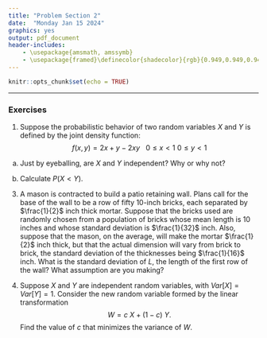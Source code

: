 ---
title: "Problem Section 2"
date:  "Monday Jan 15 2024"
graphics: yes
output: pdf_document
header-includes:
    - \usepackage{amsmath, amssymb}
    - \usepackage{framed}\definecolor{shadecolor}{rgb}{0.949,0.949,0.949}
---

```{r setup, include=FALSE}
knitr::opts_chunk$set(echo = TRUE)
```

\begin{shaded}

\textbf{Learning Outcomes}

The problems are designed to build conceptual understanding and problem-solving skills. The emphasis is on learning to find, evaluate and build confidence. The specific tasks include: 

 
   - Eyeballing if two random variables are independent of each other
   
   - Performing probability calculations with joint PDFs
   
   - Calculating the mean and standard deviation of linear combinations of independent random variables. 

   - Back up and support work with relevant explanations


\end{shaded}


* * *

### Exercises 

1. Suppose the probabilistic behavior of two random variables $X$ and $Y$ is defined by the joint density function:
$$f(x,y) = 2x +y - 2 x y \ \ \ 0 \leq x < 1 \ 0 \leq y < 1$$

a. Just by eyeballing, are $X$ and $Y$ independent? Why or why not?

b. Calculate $P(X < Y)$.

3. A mason is contracted to build a patio retaining wall. Plans call for the base of the wall to be a row of fifty 10-inch bricks, each separated by $\frac{1}{2}$ inch thick mortar. Suppose that the bricks used are randomly chosen from a
population of bricks whose mean length is 10 inches and
whose standard deviation is $\frac{1}{32}$ inch. Also, suppose that the
mason, on the average, will make the mortar $\frac{1}{2}$ inch thick,
but that the actual dimension will vary from brick to brick,
the standard deviation of the thicknesses being $\frac{1}{16}$ inch. What is the standard deviation of $L$, the length of the first
row of the wall? What assumption are you making?


4. Suppose $X$ and $Y$ are independent random variables, with $Var\left[X \right] = Var\left[Y \right] =1$. Consider the new random variable formed by the linear transformation $$W = c\:X + (1-c)\:Y.$$
Find the value of $c$  that minimizes the variance of $W$. 